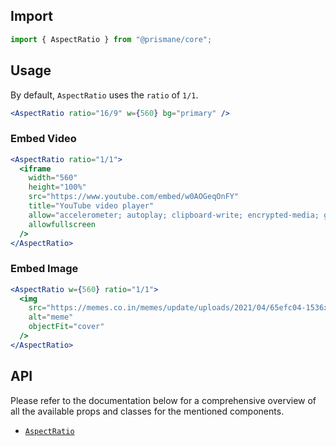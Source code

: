 ## Import

```js
import { AspectRatio } from "@prismane/core";
```

## Usage

By default, `AspectRatio` uses the `ratio` of `1/1`.

```jsx
<AspectRatio ratio="16/9" w={560} bg="primary" />
```

### Embed Video

```jsx
<AspectRatio ratio="1/1">
  <iframe
    width="560"
    height="100%"
    src="https://www.youtube.com/embed/w0AOGeqOnFY"
    title="YouTube video player"
    allow="accelerometer; autoplay; clipboard-write; encrypted-media; gyroscope; picture-in-picture; web-share"
    allowfullscreen
  />
</AspectRatio>
```

### Embed Image

```jsx
<AspectRatio w={560} ratio="1/1">
  <img
    src="https://memes.co.in/memes/update/uploads/2021/04/65efc04-1536x1536.jpg"
    alt="meme"
    objectFit="cover"
  />
</AspectRatio>
```

## API

Please refer to the documentation below for a comprehensive overview of all the available props and classes for the mentioned components.

- [`AspectRatio`](/docs/components-api/aspect-ratio-api)
